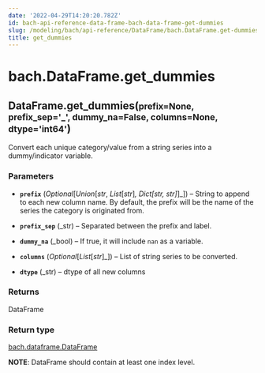 ```yaml
---
date: '2022-04-29T14:20:20.782Z'
id: bach-api-reference-data-frame-bach-data-frame-get-dummies
slug: /modeling/bach/api-reference/DataFrame/bach.DataFrame.get-dummies/
title: get_dummies
---
```


# bach.DataFrame.get_dummies

<div class="method">
<h2 class="signature-class"><span class="additional-name">DataFrame.</span><span class="name">get_dummies(</span><small class="parameter-list"><span class="parameter" id="prefix">prefix=None</span>, <span class="parameter" id="prefix_sep">prefix_sep='_'</span>, <span class="parameter" id="dummy_na">dummy_na=False</span>, <span class="parameter" id="columns">columns=None</span>, <span class="parameter" id="dtype">dtype='int64'</span></small>)</h2>


<div class="content">

Convert each unique category/value from a string series into a dummy/indicator variable.


### Parameters

* **`prefix`** (_Optional_[_Union_[_str_, _List_[_str_]_, _Dict_[_str_, _str_]_]_]) – String to append to each new column name. By default, the prefix will be the name of
the series the category is originated from.

* **`prefix_sep`** (_str) – Separated between the prefix and label.

* **`dummy_na`** (_bool) – If true, it will include `nan` as a variable.

* **`columns`** (_Optional_[_List_[_str_]_]) – List of string series to be converted.

* **`dtype`** (_str) – dtype of all new columns



### Returns

DataFrame



### Return type

[bach.dataframe.DataFrame](/docs/modeling/bach/api-reference/DataFrame/bach.DataFrame/#bach.DataFrame)


**NOTE**: DataFrame should contain at least one index level.


</div>

</div>
